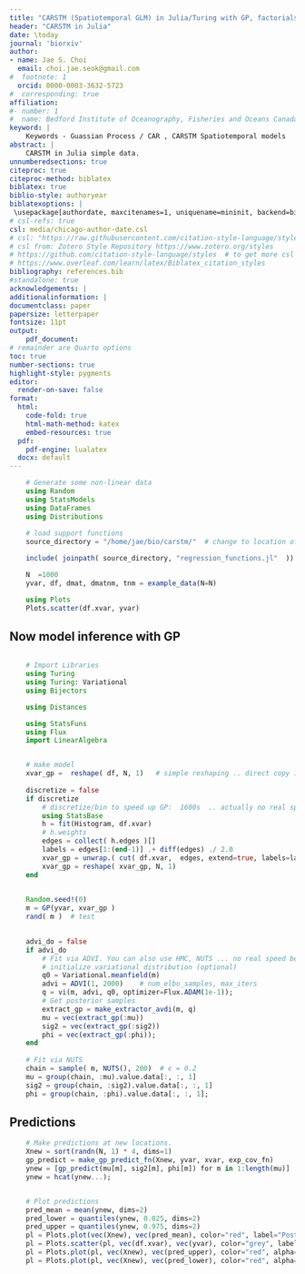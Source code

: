 ```yaml
---
title: "CARSTM (Spatiotemporal GLM) in Julia/Turing with GP, factorials, etc"
header: "CARSTM in Julia"
date: \today
journal: 'biorxiv'
author:
- name: Jae S. Choi
  email: choi.jae.seok@gmail.com
#  footnote: 1
  orcid: 0000-0003-3632-5723 
#  corresponding: true
affiliation:
#- number: 1
#  name: Bedford Institute of Oceanography, Fisheries and Oceans Canada
keyword: |
	Keywords - Guassian Process / CAR , CARSTM Spatiotemporal models
abstract: |
	CARSTM in Julia simple data.
unnumberedsections: true
citeproc: true
citeproc-method: biblatex
biblatex: true
biblio-style: authoryear
biblatexoptions: |
 \usepackage[authordate, maxcitenames=1, uniquename=mininit, backend=biber, natbib]{biblatex-chicago}
# csl-refs: true
csl: media/chicago-author-date.csl
# csl: "https://raw.githubusercontent.com/citation-style-language/styles/master/harvard-anglia-ruskin-university.csl"
# csl from: Zotero Style Repository https://www.zotero.org/styles
# https://github.com/citation-style-language/styles  # to get more csl's
# https://www.overleaf.com/learn/latex/Biblatex_citation_styles
bibliography: references.bib
#standalone: true
acknowledgements: |
additionalinformation: |
documentclass: paper
papersize: letterpaper
fontsize: 11pt
output:
	pdf_document:
# remainder are Quarto options
toc: true
number-sections: true
highlight-style: pygments
editor:
  render-on-save: false
format:
  html: 
    code-fold: true
    html-math-method: katex
    embed-resources: true
  pdf:
    pdf-engine: lualatex
  docx: default 
---
```




<!-- This is a Markdown/Quarto/pandoc-latex document -->

<!-- 
As a Quarto doc.. copy this file to a work directory (e.g., ~/tmp/ )  and run Quarto from there:

# quarto render *.qmd --to html 

Can add "--to docx --to pdf" as additional documents, but their formatting is awkward and will require more work.  

## Examples

```r
#| eval: true
#| output: false
#| warning: false
#| error: false
# code evaluation
```


```r
#| eval: true
#| output: true
#| label: predator_list
#| tbl-cap: "All predators of snow crab on Scotian Shelf of Atlantic Canada. Of 58287 finfish stomach samples, 159 had snow crab (0.28%). There is no indormation on snow crab diet in the database."
# table
```

```r
#| eval: false
#| output: false
#| label: temp_depth
#| fig-cap: "Temperature and depths of snow crab predation on the Scotian Shelf of Atlantic Canada. Grey is all species observations in diet data base. Red is snow crab as prey."
#| fig-dpi: 144
#| fig-height: 4
# figure
```

-->


<!--
pandoc/latex template related ...to get started:

Write paper in as *.md, refs in references.bib and use my_template.tex as a pandoc template
Modify makefile as required

citations: are cited as \cite{mittner2014brain} 

equations: 
	referenced as:  eq. (\ref{1}) 
	tagged as:  $$ \pi=\pi \tag{1a} \label{1}$$

pictures:
	referenced as: figure \ref{fig2}
    tagged as: ![my figure captions. \label{fig2}](Figures\Tolmukapea.jpg){width=100px height=50px} 
    
    no working: fignos ..  Fig. @fig:dummy{#fig:dummy width=40% height=20%}

tables: 
	do same as pictures or
	direct latex Tables: 
	
	\begin{table}[ht]
	\centering
	\caption{Probability to observe Bayes Factors of a certain magnitude or above for the used sample-size of $N=60$ assuming the original and the null-hypothesis.}
	\begin{tabular}{llrrr}
	  & & \multicolumn{3}{l}{$P(\text{BF}\ge\theta)$}\\
	  Hypothesis & BF Type & $\theta=3$ & $\theta=10$ & $\theta=20$ \\
	  \hline
	  $d\sim \mathcal{N}(1.57, 0.51)$ & JZS BF$_{10}$ & 0.98 & 0.97 & 0.96 \\
		 & Replication BF$_{10}$ & 0.98 & 0.96 & 0.96 \\
		 & Meta-Analysis BF$_{10}$ & 0.99 & 0.99 & 0.99 \\\cline{2-5}
		$d=0$ & JZS BF$_{01}$ & 0.81 & 0.00 & 0.00 \\
	   & Replication BF$_{01}$ & 0.98 & 0.95 & 0.91 \\
		 & Meta-Analysis BF$_{01}$ & 0.63 & 0.27 & 0.06 \\
	   \hline
	\end{tabular}
	\label{tab:probbf}
	\end{table}

-->



<!--
# Example Makefile for operating with pandoc/latex:
FILENAME=thermodynamics_onsager
TEMPLATE=my_template.tex
PDFENGINE=lualatex

# export TEXINPUTS=.:media//:
# export BIBINPUTS=.:media//:
# export BSTINPUTS=.:media//:

all: latex pdf 

latex: 
	pandoc $(FILENAME).md \
	--from=markdown+tex_math_single_backslash+tex_math_dollars+raw_tex \
	--to=latex --template=$(TEMPLATE) \
	--output=$(FILENAME).tex \
	--pdf-engine=$(PDFENGINE)

pdf: latex  
	pdflatex $(FILENAME).tex
	biber $(FILENAME) 
	pdflatex $(FILENAME).tex
	pdflatex $(FILENAME).tex

view: 
	zathura $(FILENAME).pdf 

test: 
	pandoc -s $(FILENAME).md \
	--from=markdown+tex_math_single_backslash+tex_math_dollars+raw_tex \
	--to=latex --template=$(TEMPLATE) \
	--output=$(FILENAME).pdf \
	--pdf-engine=$(PDFENGINE)
	pdflatex $(FILENAME).tex

html:
	pandoc $(FILENAME).md \
	--from=markdown+tex_math_single_backslash+tex_math_dollars \
	--to=html5 \ 
	--output=$(FILENAME).html \
	--mathjax \
	--self-contained

epub:
	pandoc $(FILENAME).md \
	--from=markdown+tex_math_single_backslash+tex_math_dollars \
	--to=epub \
	--output=$(FILENAME).epub \
	--epub-cover-image=<cover-image> \
	--toc

docx:
	pandoc $(FILENAME).md \
	--from=markdown+tex_math_single_backslash+tex_math_dollars \
	--to=docx \
	--output=$(FILENAME).docx \


odt:
	pandoc $(FILENAME).md \
	--from=markdown+tex_math_single_backslash+tex_math_dollars \
	--to=odt \
	--output=$(FILENAME).odt \

  
git:
	git commit -m"update"
	git checkout master
	git merge develop
	git push
	git pull
	git checkout develop
	git merge master
	git status
	

 
watch: $(FILENAME).md 
	fswatch -o $^ | xargs -n1 -I{} make

.PHONY: clean all

clean:
	rm -rf *.aux *.bbl *.bcf *.blg *.log *.out  *.run.xml *.spl  *.docx *.odt *.epub *.html
	

-->


<!-- This is a Markdown/Quarto document -->

<!-- 
Copy this file to a work directory (e.g., ~/tmp/ ) 
and run Quarto from there:

# quarto render *.qmd --to html 

Can add "--to docx --to pdf" as additional documents, but their formatting is awkward and will require more work.  
-->



```julia
    # Generate some non-linear data
    using Random
    using StatsModels
    using DataFrames
    using Distributions
    
    # load support functions
    source_directory = "/home/jae/bio/carstm/"  # change to location of carstm

    include( joinpath( source_directory, "regression_functions.jl"  ))  

    N  =1000
    yvar, df, dmat, dmatnm, tnm = example_data(N=N)

    using Plots
    Plots.scatter(df.xvar, yvar)
```

## Now model inference with GP

```julia

    # Import Libraries
    using Turing
    using Turing: Variational
    using Bijectors

    using Distances 

    using StatsFuns
    using Flux
    import LinearAlgebra


    # make model
    xvar_gp =  reshape( df, N, 1)   # simple reshaping .. direct copy 1285.74 seconds
    
    discretize = false
    if discretize
        # discretize/bin to speed up GP:  1600s  .. actually no real speed benefit 
        using StatsBase
        h = fit(Histogram, df.xvar)
        # h.weights
        edges = collect( h.edges )[]
        labels = edges[1:(end-1)] .+ diff(edges) ./ 2.0
        xvar_gp = unwrap.( cut( df.xvar,  edges, extend=true, labels=labels ) )
        xvar_gp = reshape( xvar_gp, N, 1)
    end
 

    Random.seed!(0)
    m = GP(yvar, xvar_gp )
    rand( m )  # test

 
    advi_do = false
    if advi_do
        # Fit via ADVI. You can also use HMC, NUTS ... no real speed benefit with ADVI
        # initialize variational distribution (optional)
        q0 = Variational.meanfield(m) 
        advi = ADVI(1, 2000)    # num_elbo_samples, max_iters
        q = vi(m, advi, q0, optimizer=Flux.ADAM(1e-1));
        # Get posterior samples
        extract_gp = make_extractor_avdi(m, q)
        mu = vec(extract_gp(:mu))
        sig2 = vec(extract_gp(:sig2))
        phi = vec(extract_gp(:phi));
    end
 
    # Fit via NUTS
    chain = sample( m, NUTS(), 200)  # ϵ = 0.2
    mu = group(chain, :mu).value.data[:, :, 1]
    sig2 = group(chain, :sig2).value.data[:, :, 1]
    phi = group(chain, :phi).value.data[:, :, 1];

```

## Predictions

```julia
    # Make predictions at new locations.
    Xnew = sort(randn(N, 1) * 4, dims=1)
    gp_predict = make_gp_predict_fn(Xnew, yvar, xvar, exp_cov_fn)
    ynew = [gp_predict(mu[m], sig2[m], phi[m]) for m in 1:length(mu)]
    ynew = hcat(ynew...);


    # Plot predictions
    pred_mean = mean(ynew, dims=2)
    pred_lower = quantiles(ynew, 0.025, dims=2)
    pred_upper = quantiles(ynew, 0.975, dims=2)
    pl = Plots.plot(vec(Xnew), vec(pred_mean), color="red", label="Posterior predictive mean")
    pl = Plots.scatter(pl, vec(df.xvar), vec(yvar), color="grey", label="Data")
    pl = Plots.plot(pl, vec(Xnew), vec(pred_upper), color="red", alpha=0.2)
    pl = Plots.plot(pl, vec(Xnew), vec(pred_lower), color="red", alpha=0.2)


```


